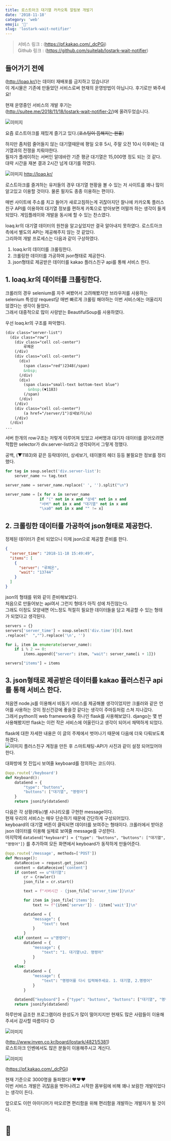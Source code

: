 ```yaml
---
title: 로스트아크 대기열 카카오톡 알림봇 개발기
date: '2018-11-18'
category: 'web'
emoji: '🐳'
slug: 'lostark-wait-notifier'
---
```


> 서비스 링크 : (https://pf.kakao.com/_dcPGj)  
> Github 링크 : (https://github.com/suitelab/lostark-wait-notifier)

## 들어가기 전에
(http://loaq.kr/)는 데이터 재배포를 금지하고 있습니다!  
이 게시물은 기존에 만들었던 서비스로써 현재의 운영방법이 아닙니다. 후기로만 봐주세요!

현재 운영중인 서비스의 개발 후기는  
(http://suitee.me/2018/11/18/lostark-wait-notifier-2/)에 올려두었습니다.

![이미지](loa1.png)

요즘 로스트아크를 재밌게 즐기고 있다.(~~포스팅이 뜸해지는 원흉~~)  

하지만 좀처럼 줄어들지 않는 대기열때문에 평일 오후 5시, 주말 오전 10시 이후에는 대기열과의 전쟁을 치뤄야한다.  
필자가 플레이하는 서버인 알데바란 기준 평균 대기열은 15,000명 정도 되는 것 같다. 대략 시간을 재본 결과 2시간 넘게 대기를 하였다.  

![이미지](loaq.png)
http://loaq.kr/

로스트아크를 즐겨하는 유저들의 경우 대기열 현황을 볼 수 있는 저 사이트를 꽤나 많이 알고있고 이용할 것이다. 물론 필자도 종종 이용하는 편이다.

매번 사이트에 주소를 치고 들어가 새로고침하는게 귀찮아지던 찰나에 카카오톡 플러스친구 API를 이용하여 대기열 정보를 편하게 카톡으로 받아보면 어떨까 하는 생각이 들게 되었다. 게임플레이와 개발을 동시에 할 수 있는 찬스였다.

loaq.kr의 대기열 데이터의 원천을 알고싶었지만 결국 알아내지 못하였다. 로스트아크 측에서 별도의 API는 제공해주지 않는 것 같았다.  
그리하여 개발 프로세스는 다음과 같이 구상하였다.

1. loaq.kr의 데이터를 크롤링한다.
2. 크롤링한 데이터를 가공하여 json형태로 제공한다.
3. json형태로 제공받은 데이터를 kakao 플러스친구 api를 통해 서비스 한다.

## 1. loaq.kr의 데이터를 크롤링한다.
크롤러의 경우 selenium를 자주 써봤어서 고려해봤지만 브라우저를 사용하는 selenium 특성상 request당 매번 빠르게 크롤링 해야하는 이번 서비스에는 어울리지 않겠다는 생각이 들었다.  
그래서 대중적으로 많이 사랑받는 BeautifulSoup를 사용하였다.

우선 loaq.kr의 구조를 파악했다.

```html
(div class="server-list")
  (div class="row")
    (div class="cell col-center")
        루페온
    (/div)
    (div class="cell col-center")
      (div)
        (span class="red")2348(/span)
        &nbsp;
      (/div)
      (div)
        (span class="small-text bottom-text blue")
          &nbsp;(▼1183)
        (/span)
      (/div)
    (/div)
    (div class="cell col-center")
        (a href="/server/1")상세보기(/a)  
    (/div)
  (/div)
...
```
서버 한개의 row구조는 저렇게 이루어져 있었고 서버명과 대기자 데이터를 끌어오려면 적합한 selector가 div.server-list라고 생각되어서 그렇게 정했다.

공백, (▼1183)와 같은 등락데이터, 상세보기, 테이블의 헤더 등등 불필요한 정보를 정리했다.

```py
for tag in soup.select('div.server-list'):
    server_name += tag.text

server_name = server_name.replace(' ', '').split("\n")

server_name = [x for x in server_name
               if "(" not in x and "상세" not in x and
               "서버" not in x and "대기열" not in x and
               "\xa0" not in x and "" != x]
```

## 2. 크롤링한 데이터를 가공하여 json형태로 제공한다.
정제된 데이터가 준비 되었으니 이제 json으로 제공할 준비를 한다.
```json
{
  "server_time": "2018-11-18 15:49:49",
  "items": [
    {
      "server": "루페온",
      "wait": "13744"
    }
  ]
}
```
json의 형태를 위와 같이 준비해보았다.  
처음으로 만들어보는 api여서 그런지 형태가 아직 성에 차진않는다.  
그래도 이정도 모양새면 어느정도 적절히 필요한 데이터들을 담고 제공할 수 있는 형태가 되었다고 생각된다.

```py
servers = {}
servers['server_time'] = soup.select('div.time')[0].text
.replace("  ","").replace('\n', '')

for i, item in enumerate(server_name):
    if i % 2 == 0:
        items.append({"server": item, "wait": server_name[i + 1]})

servers["items"] = items
```

## 3. json형태로 제공받은 데이터를 kakao 플러스친구 api를 통해 서비스 한다.

처음엔 node.js를 이용해서 비동기 서비스를 제공해볼 생각이었지만 크롤러와 같은 언어를 사용하는 것이 정신건강에 좋을것 같다는 생각이 주마등처럼 스쳐 지나갔다.  
그래서 python의 web framework중 하나인 flask를 사용해보았다.
django는 몇 번 사용해봤지만 flask는 이런 작은 서비스에 어울린다고 생각이 되어서 채택하게 되었다.  

flask에 대한 자세한 내용은 이 글의 주제에서 벗어나기 때문에 다음에 더욱 다뤄보도록 하겠다.  
![이미지](plus_1.png)
플러스친구 계정을 만든 후 스마트채팅-API가 사진과 같이 설정 되어있어야한다.

대화방에 첫 진입시 보여줄 keyboard를 정의하는 코드이다.
```py
@app.route('/keyboard')
def Keyboard():
    dataSend = {
        "type": "buttons",
        "buttons": ["대기열", "명령어"]
    }
    return jsonify(dataSend)
```

다음은 각 상황(메뉴)별 시나리오를 구현한 message이다.  
현재 우리의 서비스는 매우 단순하기 때문에 간단하게 구성되어있다.  
keyboard의 대기열 버튼이 클릭되면 데이터를 보여주는 형태이다. 크롤러에서 받아온 json 데이터를 이용해 실제로 보여줄 message를 구성한다.  
마지막에 `dataSend["keyboard"] = {"type": "buttons", "buttons": ["대기열", "명령어"]}` 를 추가하여 모든 화면에서 keyboard가 동작하게 만들어준다.

```py
@app.route('/message', methods=['POST'])
def Message():
    dataReceive = request.get_json()
    content = dataReceive['content']
    if content == u"대기열":
        cr = Crawler()
        json_file = cr.start()

        text = f"서버시간 - {json_file['server_time']}\n\n"

        for item in json_file['items']:
            text += f"{item['server']} - {item['wait']}\n"

        dataSend = {
            "message": {
                "text": text
            }
        }
    elif content == u"명령어":
        dataSend = {
            "message": {
                "text": "1. 대기열\n2. 명령어"
            }
        }
    else:
        dataSend = {
            "message": {
                "text": "명령어를 다시 입력해주세요. 1. 대기열, 2.명령어"
            }
        }

    dataSend["keyboard"] = {"type": "buttons", "buttons": ["대기열", "명령어"]}
    return jsonify(dataSend)
```

하루만에 급조한 프로그램이라 완성도가 많이 떨어지지만 현재도 많은 사람들이 이용해주셔서 감사할 따름이다 😊

![이미지](loa2.png)

(http://www.inven.co.kr/board/lostark/4821/5381)  
로스트아크 인벤에서도 많은 분들이 이용해주시고 계신다.

![이미지](plus_2.png)

(https://pf.kakao.com/_dcPGj)

현재 기준으로 3000명을 돌파했다! ❤️❤️❤️  
이번 서비스 개발은 귀찮음을 벗어나려고 시작한 몸부림에 비해 꽤나 보람찬 개발이었다는 생각이 든다.

앞으로도 이런 아이디어가 떠오르면 편리함을 위해 편리함을 개발하는 개발자가 될 것이다.

# 🛴
